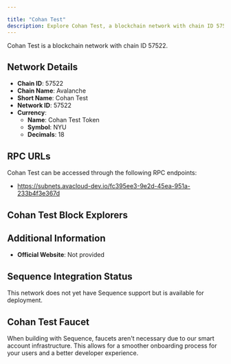 ```yaml
---

title: "Cohan Test"
description: Explore Cohan Test, a blockchain network with chain ID 57522. Learn about its native currency, Cohan Test Token, and how to interact with the network.
---
```




Cohan Test is a blockchain network with chain ID 57522.

## Network Details

- **Chain ID**: 57522
- **Chain Name**: Avalanche
- **Short Name**: Cohan Test
- **Network ID**: 57522
- **Currency**: 
  - **Name**: Cohan Test Token
  - **Symbol**: NYU
  - **Decimals**: 18

## RPC URLs

Cohan Test can be accessed through the following RPC endpoints:

- https://subnets.avacloud-dev.io/fc395ee3-9e2d-45ea-951a-233b4f3e367d

## Cohan Test Block Explorers



## Additional Information

- **Official Website**: Not provided

## Sequence Integration Status

This network does not yet have Sequence support but is available for deployment.

## Cohan Test Faucet

When building with Sequence, faucets aren't necessary due to our smart account infrastructure. This allows for a smoother onboarding process for your users and a better developer experience.
